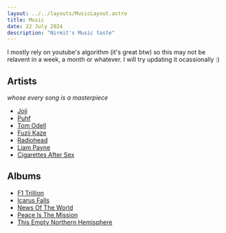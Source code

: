 ```yaml
---
layout: ../../layouts/MusicLayout.astro
title: Music
date: 22 July 2024
description: "Nirmit's Music taste"
---
```


I mostly rely on youtube's algorithm (it's great btw) so this may not be relavent in a week, a month or whatever. I will try updating it ocassionally :)

## Artists

_whose every song is a masterpiece_

- [Joji](https://music.youtube.com/channel/UCXi-Rme73-wjVK5IE78a3SQ)
- [Puhf](https://music.youtube.com/channel/UC_WgxkXXtsm22x4EI00fwUw)
- [Tom Odell](https://music.youtube.com/channel/UCrP3Rfz32MT-OH9MZh_N9kA)
- [Fuzii Kaze](https://music.youtube.com/channel/UCxjfYUXFwmjUCGHMeBri5_w)
- [Radiohead](https://music.youtube.com/channel/UCr_iyUANcn9OX_yy9piYoLw)
- [Liam Payne](https://music.youtube.com/channel/UCEcGHupZkoAPFXXQrC2W8rA)
- [Cigarettes After Sex](https://music.youtube.com/channel/UCIMuwfTAzgZ5Dg84TmYxYkA)

## Albums

- [F1 Trillion](https://music.youtube.com/playlist?list=PLxA687tYuMWhBkBH4njwSXvU0q-HCkK8Q)
- [Icarus Falls](https://music.youtube.com/playlist?list=OLAK5uy_kutHXOMB7rhavgRi123VoBlk3zBmWgzLQ)
- [News Of The World](https://music.youtube.com/playlist?list=OLAK5uy_mepzJYHmqw6Ey4F8YVyHaTDex4RRO1ohE)
- [Peace Is The Mission](https://music.youtube.com/playlist?list=OLAK5uy_kY-NNIa-vok_bm9O_NeeAx16K3junc0no)
- [This Empty Northern Hemisphere](https://music.youtube.com/playlist?list=OLAK5uy_khnkiR1MPJTEOD0P59QBOBmz_n98jxv4Q)
